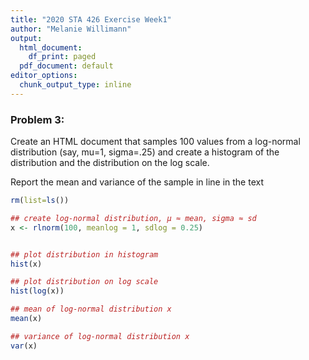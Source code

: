 ```yaml
---
title: "2020 STA 426 Exercise Week1"
author: "Melanie Willimann"
output:
  html_document:
    df_print: paged
  pdf_document: default
editor_options:
  chunk_output_type: inline
---
```

### Problem 3: 

Create an HTML document that samples 100 values from a log-normal distribution (say, mu=1, sigma=.25) and create a histogram of the distribution and the distribution on the log scale.

Report the mean and variance of the sample in line in the text

```r
rm(list=ls())

## create log-normal distribution, µ ≈ mean, sigma ≈ sd
x <- rlnorm(100, meanlog = 1, sdlog = 0.25)


## plot distribution in histogram
hist(x)

## plot distribution on log scale
hist(log(x))

## mean of log-normal distribution x
mean(x)

## variance of log-normal distribution x
var(x)

```

